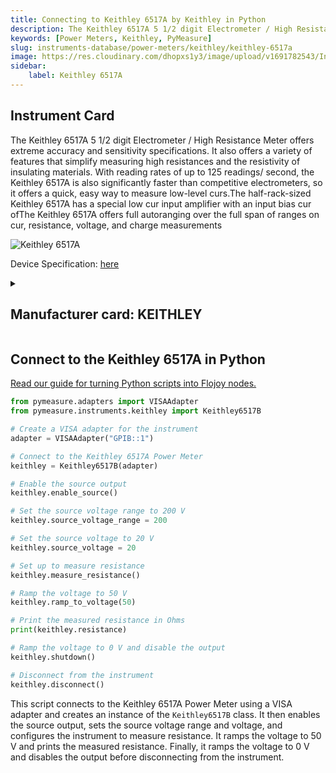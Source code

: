 ```yaml
---
title: Connecting to Keithley 6517A by Keithley in Python
description: The Keithley 6517A 5 1/2 digit Electrometer / High Resistance Meter offers extreme accuracy and sensitivity specifications. It also offers a variety of features that simplify measuring high resistances and the resistivity of insulating materials. With reading rates of up to 125 readings/ second, the Keithley 6517A is also significantly faster than competitive electrometers, so it offers a quick, easy way to measure low-level curs.The half-rack-sized Keithley 6517A has a special low cur input amplifier with an input bias cur ofThe Keithley 6517A offers full autoranging over the full span of ranges on cur, resistance, voltage, and charge measurements
keywords: [Power Meters, Keithley, PyMeasure] 
slug: instruments-database/power-meters/keithley/keithley-6517a 
image: https://res.cloudinary.com/dhopxs1y3/image/upload/v1691782543/Instruments/Power%20Meters/Keithley-6517A/Keithley-6517A.jpg
sidebar:
    label: Keithley 6517A 
---
```



## Instrument Card

The Keithley 6517A 5 1/2 digit Electrometer / High Resistance Meter offers extreme accuracy and sensitivity specifications. It also offers a variety of features that simplify measuring high resistances and the resistivity of insulating materials. With reading rates of up to 125 readings/ second, the Keithley 6517A is also significantly faster than competitive electrometers, so it offers a quick, easy way to measure low-level curs.The half-rack-sized Keithley 6517A has a special low cur input amplifier with an input bias cur ofThe Keithley 6517A offers full autoranging over the full span of ranges on cur, resistance, voltage, and charge measurements

![Keithley 6517A](https://res.cloudinary.com/dhopxs1y3/image/upload/v1691782543/Instruments/Power%20Meters/Keithley-6517A/Keithley-6517A.jpg)

Device Specification: [here](https://www.testequipmenthq.com/datasheets/KEITHLEY-6517A-Datasheet.pdf)

<details style={{ marginTop: "15px"}}>
<summary><h2 style={{display:'inline'}}>Manufacturer card: KEITHLEY</h2></summary>

![KEITHLEY](https://res.cloudinary.com/dhopxs1y3/image/upload/v1692806202/Instruments/Vendor%20Logos/Keithley.png)

Keithley Instruments is a measurement and instrument company headquartered in Solon, Ohio, that develops, manufactures, markets, and sells data acquisition products, as well as complete systems for high-volume production and assembly testing.

- Headquarters: Cleveland, Ohio, United States
- Yearly Revenue (millions, USD): 110.6
- Vendor Website: [here](https://www.tek.com/en)

</details>


<FeaturedInstrumentVideo category="POWER_METERS" />

## Connect to the Keithley 6517A in Python

[Read our guide for turning Python scripts into Flojoy nodes.](https://docs.flojoy.ai/contribution/blocks/custom-flojoy-block/)



<Tabs>
<TabItem value="Flojoy" label="Flojoy" className="flojoy-instrument-tabs">

<SectionsCard category="POWER_METERS" manufacturer="Keithley"></SectionsCard>

</TabItem>
<TabItem value="PyMeasure" label="PyMeasure">


```python
from pymeasure.adapters import VISAAdapter
from pymeasure.instruments.keithley import Keithley6517B

# Create a VISA adapter for the instrument
adapter = VISAAdapter("GPIB::1")

# Connect to the Keithley 6517A Power Meter
keithley = Keithley6517B(adapter)

# Enable the source output
keithley.enable_source()

# Set the source voltage range to 200 V
keithley.source_voltage_range = 200

# Set the source voltage to 20 V
keithley.source_voltage = 20

# Set up to measure resistance
keithley.measure_resistance()

# Ramp the voltage to 50 V
keithley.ramp_to_voltage(50)

# Print the measured resistance in Ohms
print(keithley.resistance)

# Ramp the voltage to 0 V and disable the output
keithley.shutdown()

# Disconnect from the instrument
keithley.disconnect()
```

This script connects to the Keithley 6517A Power Meter using a VISA adapter and creates an instance of the `Keithley6517B` class. It then enables the source output, sets the source voltage range and voltage, and configures the instrument to measure resistance. It ramps the voltage to 50 V and prints the measured resistance. Finally, it ramps the voltage to 0 V and disables the output before disconnecting from the instrument.

</TabItem>
</Tabs>
